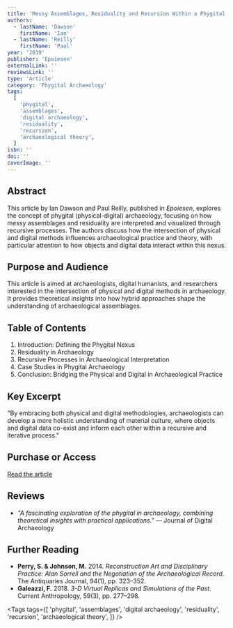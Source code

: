 ```yaml
---
title: 'Messy Assemblages, Residuality and Recursion Within a Phygital Nexus'
authors:
  - lastName: 'Dawson'
    firstName: 'Ian'
  - lastName: 'Reilly'
    firstName: 'Paul'
year: '2019'
publisher: 'Epoiesen'
externalLink: ''
reviewsLink: ''
type: 'Article'
category: 'Phygital Archaeology'
tags:
  [
    'phygital',
    'assemblages',
    'digital archaeology',
    'residuality',
    'recursion',
    'archaeological theory',
  ]
isbn: ''
doi: ''
coverImage: ''
---
```


## Abstract

This article by Ian Dawson and Paul Reilly, published in _Epoiesen_, explores the concept of phygital (physical-digital) archaeology, focusing on how messy assemblages and residuality are interpreted and visualized through recursive processes. The authors discuss how the intersection of physical and digital methods influences archaeological practice and theory, with particular attention to how objects and digital data interact within this nexus.

## Purpose and Audience

This article is aimed at archaeologists, digital humanists, and researchers interested in the intersection of physical and digital methods in archaeology. It provides theoretical insights into how hybrid approaches shape the understanding of archaeological assemblages.

## Table of Contents

1. Introduction: Defining the Phygital Nexus
2. Residuality in Archaeology
3. Recursive Processes in Archaeological Interpretation
4. Case Studies in Phygital Archaeology
5. Conclusion: Bridging the Physical and Digital in Archaeological Practice

## Key Excerpt

"By embracing both physical and digital methodologies, archaeologists can develop a more holistic understanding of material culture, where objects and digital data co-exist and inform each other within a recursive and iterative process."

## Purchase or Access

[Read the article](https://epoiesen.library.carleton.ca/issue/view/16)

## Reviews

- _"A fascinating exploration of the phygital in archaeology, combining theoretical insights with practical applications."_ — Journal of Digital Archaeology

## Further Reading

- **Perry, S. & Johnson, M.** 2014. _Reconstruction Art and Disciplinary Practice: Alan Sorrell and the Negotiation of the Archaeological Record_. The Antiquaries Journal, 94(1), pp. 323–352.
- **Galeazzi, F.** 2018. _3-D Virtual Replicas and Simulations of the Past_. Current Anthropology, 59(3), pp. 277–298.

<Tags
  tags={[
    'phygital',
    'assemblages',
    'digital archaeology',
    'residuality',
    'recursion',
    'archaeological theory',
  ]}
/>
